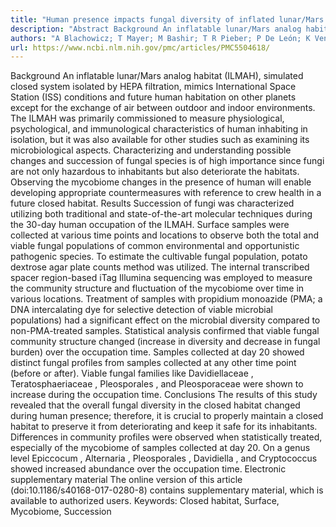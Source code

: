 ```yaml
---
title: "Human presence impacts fungal diversity of inflated lunar/Mars analog habitat"
description: "Abstract Background An inflatable lunar/Mars analog habitat (ILMAH), simulated closed system isolated by HEPA filtration, mimics International Space Station (ISS) conditions and future human habitatio..."
authors: "A Blachowicz; T Mayer; M Bashir; T R Pieber; P De León; K Venkateswaran"
url: https://www.ncbi.nlm.nih.gov/pmc/articles/PMC5504618/
---
```


Background An inflatable lunar/Mars analog habitat (ILMAH), simulated closed system isolated by HEPA filtration, mimics International Space Station (ISS) conditions and future human habitation on other planets except for the exchange of air between outdoor and indoor environments. The ILMAH was primarily commissioned to measure physiological, psychological, and immunological characteristics of human inhabiting in isolation, but it was also available for other studies such as examining its microbiological aspects. Characterizing and understanding possible changes and succession of fungal species is of high importance since fungi are not only hazardous to inhabitants but also deteriorate the habitats. Observing the mycobiome changes in the presence of human will enable developing appropriate countermeasures with reference to crew health in a future closed habitat. Results Succession of fungi was characterized utilizing both traditional and state-of-the-art molecular techniques during the 30-day human occupation of the ILMAH. Surface samples were collected at various time points and locations to observe both the total and viable fungal populations of common environmental and opportunistic pathogenic species. To estimate the cultivable fungal population, potato dextrose agar plate counts method was utilized. The internal transcribed spacer region-based iTag Illumina sequencing was employed to measure the community structure and fluctuation of the mycobiome over time in various locations. Treatment of samples with propidium monoazide (PMA; a DNA intercalating dye for selective detection of viable microbial populations) had a significant effect on the microbial diversity compared to non-PMA-treated samples. Statistical analysis confirmed that viable fungal community structure changed (increase in diversity and decrease in fungal burden) over the occupation time. Samples collected at day 20 showed distinct fungal profiles from samples collected at any other time point (before or after). Viable fungal families like Davidiellaceae , Teratosphaeriaceae , Pleosporales , and Pleosporaceae were shown to increase during the occupation time. Conclusions The results of this study revealed that the overall fungal diversity in the closed habitat changed during human presence; therefore, it is crucial to properly maintain a closed habitat to preserve it from deteriorating and keep it safe for its inhabitants. Differences in community profiles were observed when statistically treated, especially of the mycobiome of samples collected at day 20. On a genus level Epiccocum , Alternaria , Pleosporales , Davidiella , and Cryptococcus showed increased abundance over the occupation time. Electronic supplementary material The online version of this article (doi:10.1186/s40168-017-0280-8) contains supplementary material, which is available to authorized users. Keywords: Closed habitat, Surface, Mycobiome, Succession
